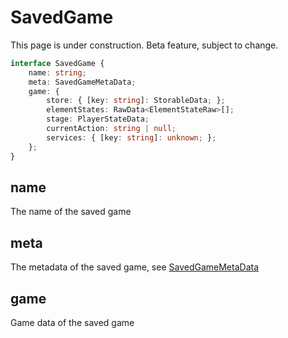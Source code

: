 
# SavedGame

<Callout type="warning" emoji="⚠️">
    This page is under construction.
</Callout>

<Callout type="warning" emoji="⚠️">
    Beta feature, subject to change.
</Callout>

```typescript
interface SavedGame {
    name: string;
    meta: SavedGameMetaData;
    game: {
        store: { [key: string]: StorableData; };
        elementStates: RawData<ElementStateRaw>[];
        stage: PlayerStateData;
        currentAction: string | null;
        services: { [key: string]: unknown; };
    };
}
```

## name

The name of the saved game

## meta

The metadata of the saved game, see [SavedGameMetaData](./SavedGameMetaData)

## game

Game data of the saved game